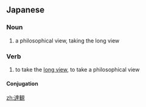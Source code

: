 ==Japanese==
{{ja-kanjitab|たつ|k1=たっ|かん|yomi=o}}

===Noun===
{{ja-noun|たっかん|kyu=達觀}}

# a philosophical view, taking the long view

===Verb===
{{ja-verb-suru|たっかん|kyu=達觀}}

# to take the [[long view]], to take a philosophical view

====Conjugation====
{{ja-suru|たっかん}}

[[zh:達観]]